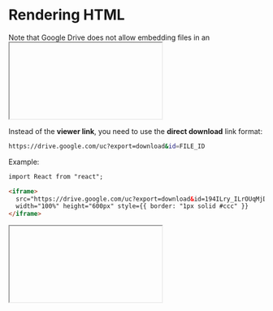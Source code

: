 
# Rendering HTML

Note that Google Drive does not allow embedding files in an <iframe>, even if the file is publicly shared. The Google Drive viewer page blocks embedding for security reasons.

```html
import React from "react";

<iframe>
  src="https://drive.google.com/file/d/194ILry_ILrOUqMjDxNGE-uqaeA1IBCAA/view"
  width="100%" height="600px" style={{ border: "1px solid #ccc" }}
</iframe>
```

<iframe>
  src="https://drive.google.com/file/d/194ILry_ILrOUqMjDxNGE-uqaeA1IBCAA/view"
  width="100%" height="600px" style={{ border: "1px solid #ccc" }}
</iframe>

Instead of the **viewer link**, you need to use the **direct download** link format:

```bash
https://drive.google.com/uc?export=download&id=FILE_ID
```

Example:

```html
import React from "react";

<iframe>
  src="https://drive.google.com/uc?export=download&id=194ILry_ILrOUqMjDxNGE-uqaeA1IBCAA"
  width="100%" height="600px" style={{ border: "1px solid #ccc" }}
</iframe>
```

<iframe>
  src="https://drive.google.com/uc?export=download&id=194ILry_ILrOUqMjDxNGE-uqaeA1IBCAA"
  width="100%" height="600px" style={{ border: "1px solid #ccc" }}
</iframe>
